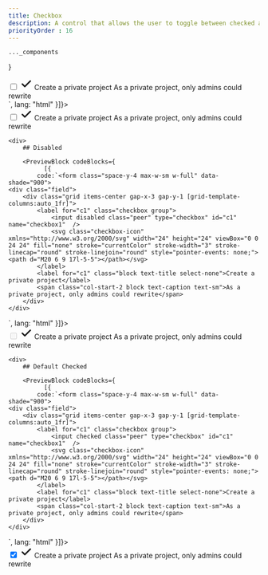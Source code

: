 ```yaml
---
title: Checkbox
description: A control that allows the user to toggle between checked and not checked.
priorityOrder : 16
---
```



    ..._components
}

<div className="space-y-20">
    <PreviewBlock codeBlocks={
              [{
            code:`<form class="space-y-4 max-w-sm w-full" data-shade="900">
    <div class="field">
        <div class="grid items-center gap-x-3 gap-y-1 [grid-template-columns:auto_1fr]">
            <label for="c1" class="checkbox group">
                <input class="peer" type="checkbox" id="c1" name="checkbox1"  />
                <svg class="checkbox-icon" xmlns="http://www.w3.org/2000/svg" width="24" height="24" viewBox="0 0 24 24" fill="none" stroke="currentColor" stroke-width="3" stroke-linecap="round" stroke-linejoin="round" style="pointer-events: none;"><path d="M20 6 9 17l-5-5"></path></svg>
            </label>
            <label for="c1" class="block text-title select-none">Create a private project</label>
            <span class="col-start-2 block text-caption text-sm">As a private project, only admins could rewrite</span>
        </div>
    </div>
</form>`,
              lang: "html"
          }]}>
        <form class="space-y-4 max-w-sm w-full" data-shade="900">
            <div class="field">
                <div class="grid items-center gap-x-3 gap-y-1 [grid-template-columns:auto_1fr]">
                    <label for="c1" class="checkbox group">
                        <input class="peer" type="checkbox" id="c1" name="checkbox1"  />
                        <svg class="checkbox-icon" xmlns="http://www.w3.org/2000/svg" width="24" height="24" viewBox="0 0 24 24" fill="none" stroke="currentColor" stroke-width="3" stroke-linecap="round" stroke-linejoin="round" style="pointer-events: none;"><path d="M20 6 9 17l-5-5"></path></svg>
                    </label>
                    <label for="c1" class="block text-title select-none">Create a private project</label>
                    <span class="col-start-2 block text-caption text-sm">As a private project, only admins could rewrite</span>
                </div>
            </div>
        </form>
    </PreviewBlock>

    <div>
        ## Disabled

        <PreviewBlock codeBlocks={
              [{
            code:`<form class="space-y-4 max-w-sm w-full" data-shade="900">
    <div class="field">
        <div class="grid items-center gap-x-3 gap-y-1 [grid-template-columns:auto_1fr]">
            <label for="c1" class="checkbox group">
                <input disabled class="peer" type="checkbox" id="c1" name="checkbox1"  />
                <svg class="checkbox-icon" xmlns="http://www.w3.org/2000/svg" width="24" height="24" viewBox="0 0 24 24" fill="none" stroke="currentColor" stroke-width="3" stroke-linecap="round" stroke-linejoin="round" style="pointer-events: none;"><path d="M20 6 9 17l-5-5"></path></svg>
            </label>
            <label for="c1" class="block text-title select-none">Create a private project</label>
            <span class="col-start-2 block text-caption text-sm">As a private project, only admins could rewrite</span>
        </div>
    </div>
</form>`,
              lang: "html"
          }]}>
            <form class="space-y-4 max-w-sm w-full" data-shade="900">
                <div class="field">
                    <div class="grid items-center gap-x-3 gap-y-1 [grid-template-columns:auto_1fr]">
                        <label for="c1" class="checkbox group">
                            <input disabled class="peer" type="checkbox" id="c1" name="checkbox1"  />
                            <svg class="checkbox-icon" xmlns="http://www.w3.org/2000/svg" width="24" height="24" viewBox="0 0 24 24" fill="none" stroke="currentColor" stroke-width="3" stroke-linecap="round" stroke-linejoin="round" style="pointer-events: none;"><path d="M20 6 9 17l-5-5"></path></svg>
                        </label>
                        <label for="c1" class="block text-title select-none">Create a private project</label>
                        <span class="col-start-2 block text-caption text-sm">As a private project, only admins could rewrite</span>
                    </div>
                </div>
            </form>
        </PreviewBlock>
    </div>

    <div>
        ## Default Checked

        <PreviewBlock codeBlocks={
              [{
            code:`<form class="space-y-4 max-w-sm w-full" data-shade="900">
    <div class="field">
        <div class="grid items-center gap-x-3 gap-y-1 [grid-template-columns:auto_1fr]">
            <label for="c1" class="checkbox group">
                <input checked class="peer" type="checkbox" id="c1" name="checkbox1"  />
                <svg class="checkbox-icon" xmlns="http://www.w3.org/2000/svg" width="24" height="24" viewBox="0 0 24 24" fill="none" stroke="currentColor" stroke-width="3" stroke-linecap="round" stroke-linejoin="round" style="pointer-events: none;"><path d="M20 6 9 17l-5-5"></path></svg>
            </label>
            <label for="c1" class="block text-title select-none">Create a private project</label>
            <span class="col-start-2 block text-caption text-sm">As a private project, only admins could rewrite</span>
        </div>
    </div>
</form>`,
              lang: "html"
          }]}>
            <form class="space-y-4 max-w-sm w-full" data-shade="900">
                <div class="field">
                    <div class="grid items-center gap-x-3 gap-y-1 [grid-template-columns:auto_1fr]">
                        <label for="c2" class="checkbox group">
                            <input checked class="peer" type="checkbox" id="c2" name="checkbox2"  />
                            <svg class="checkbox-icon" xmlns="http://www.w3.org/2000/svg" width="24" height="24" viewBox="0 0 24 24" fill="none" stroke="currentColor" stroke-width="3" stroke-linecap="round" stroke-linejoin="round" style="pointer-events: none;"><path d="M20 6 9 17l-5-5"></path></svg>
                        </label>
                        <label for="c2" class="block text-title select-none">Create a private project</label>
                        <span class="col-start-2 block text-caption text-sm">As a private project, only admins could rewrite</span>
                    </div>
                </div>
            </form>
        </PreviewBlock>
    </div>
</div>